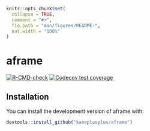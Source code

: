 <!-- README.md is generated from README.Rmd. Please edit that file -->

```r
knitr::opts_chunk$set(
  collapse = TRUE,
  comment = "#>",
  fig.path = "man/figures/README-",
  out.width = "100%"
)
```

# aframe

<!-- badges: start -->
[![R-CMD-check](https://github.com/kaneplusplus/aframe/workflows/R-CMD-check/badge.svg)](https://github.com/kaneplusplus/aframe/actions)
[![Codecov test coverage](https://codecov.io/gh/kaneplusplus/aframe/branch/main/graph/badge.svg)](https://codecov.io/gh/kaneplusplus/aframe?branch=main)
<!-- badges: end -->

## Installation

You can install the development version of aframe with:

``` r
devtools::install_github("kaneplusplus/aframe")
```

